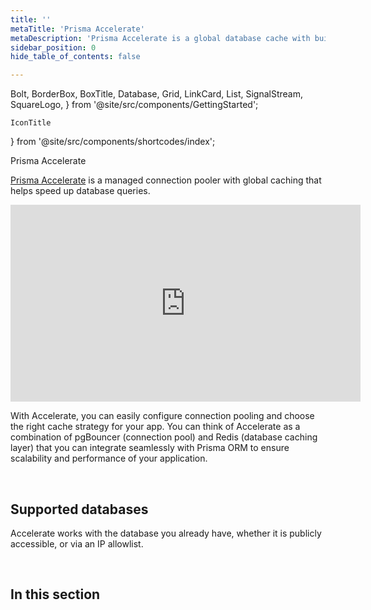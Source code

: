 ```yaml
---
title: ''
metaTitle: 'Prisma Accelerate'
metaDescription: 'Prisma Accelerate is a global database cache with built-in connection pooling that helps improve database performance in Serverless and Edge applications.'
sidebar_position: 0
hide_table_of_contents: false

---
```


  Bolt,
  BorderBox,
  BoxTitle,
  Database,
  Grid,
  LinkCard,
  List,
  SignalStream,
  SquareLogo,
} from '@site/src/components/GettingStarted';

    IconTitle
} from '@site/src/components/shortcodes/index';


<IconTitle heading="h1" icon="fa-solid fa-bolt" iconColor="#16A394" >Prisma Accelerate</IconTitle>

[Prisma Accelerate](https://www.prisma.io/data-platform/accelerate) is a managed connection pooler with global caching that helps speed up database queries.

<div class="videoWrapper">

<iframe
  width="560"
  height="315"
  src="https://www.youtube.com/embed/cnL75if6Aq0"
  frameborder="0"
  allow="accelerometer; autoplay; clipboard-write; encrypted-media; gyroscope; picture-in-picture"
  allowfullscreen
></iframe> 

</div>

 With Accelerate, you can easily configure connection pooling and choose the right cache strategy for your app. You can think of Accelerate as a combination of pgBouncer (connection pool) and Redis (database caching layer) that you can integrate seamlessly with Prisma ORM to ensure scalability and performance of your application.

<Grid>
  <LinkCard
    icon="fa-solid fa-arrow-right"
    title="Get started"
    desc="Set up connection pooling and global caching for your app in 5 minutes."
    link="/accelerate/getting-started"
  />
  <LinkCard
    icon="fa-brands fa-github"
    title="Examples"
    desc="Explore our ready-to-run examples using Accelerate."
    link="https://github.com/prisma/prisma-examples?tab=readme-ov-file#prisma-accelerate"
  />
</Grid>
<br/>
<LinkCard
    highlight
    icon="fa-solid fa-bolt"
    title="Speed Test"
    desc="Run the speed test to see how Prisma Accelerate can make your app faster."
    link="https://accelerate-speed-test.prisma.io/"
/>

## Supported databases

Accelerate works with the database you already have, whether it is publicly accessible, or via an IP allowlist.

<List framed>
    <SquareLogo
        url="/accelerate/getting-started"
        image={'/img/technologies/postgresqlsimple.svg'}
        tech="PostgreSQL"
    />
    <SquareLogo
        url="/accelerate/getting-started"
        image={'/img/technologies/mysqlsimple.svg'}
        tech="MySQL"
    />
    <SquareLogo
        url="/accelerate/getting-started"
        image={'/img/technologies/mariadb.svg'}
        imageDark={'/img/technologies/mariadbdark.svg'}
        tech="MariaDB"
    />
    <SquareLogo
        url="/accelerate/getting-started"
        image={'/img/technologies/planetscale.svg'}
        imageDark={'/img/technologies/planetscaledark.svg'}
        tech="PlanetScale"
    />
    <SquareLogo
        url="/accelerate/getting-started"
        image={'/img/technologies/cockroachdbdark.svg'}
        tech="CockroachDB"
    />
    <SquareLogo
        url="/accelerate/getting-started"
        image={'/img/technologies/mongodbsimple.svg'}
        tech="MongoDB"
    />
</List>

<br/>

## In this section

<Subsections depth="3" />
